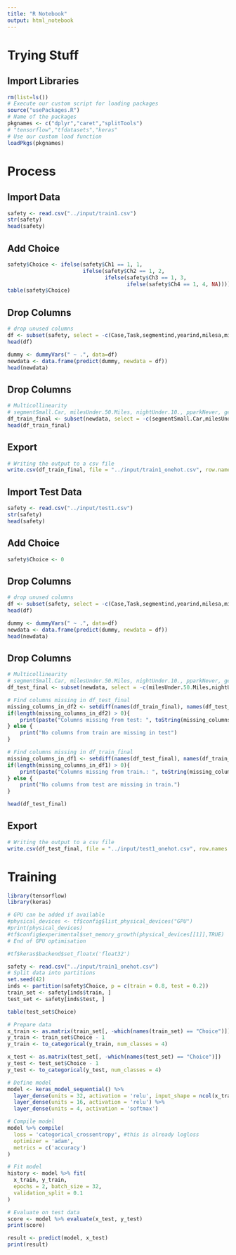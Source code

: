 ```yaml
---
title: "R Notebook"
output: html_notebook
---
```


# Trying Stuff
## Import Libraries
```r
rm(list=ls())
# Execute our custom script for loading packages
source("usePackages.R")
# Name of the packages 
pkgnames <- c("dplyr","caret","splitTools")
# "tensorflow","tfdatasets","keras"
# Use our custom load function
loadPkgs(pkgnames)
```
# Process
## Import Data
```r
safety <- read.csv("../input/train1.csv")
str(safety)
head(safety)
```
## Add Choice
```r
safety$Choice <- ifelse(safety$Ch1 == 1, 1,
                        ifelse(safety$Ch2 == 1, 2,
                               ifelse(safety$Ch3 == 1, 3,
                                      ifelse(safety$Ch4 == 1, 4, NA))))
table(safety$Choice)
```

## Drop Columns
```r
# drop unused columns
df <- subset(safety, select = -c(Case,Task,segmentind,yearind,milesa,milesind,nighta,nightind,pparkind,genderind,agea,ageind,educind,regionind,Urbind,income,incomeind,Ch1,Ch2,Ch3,Ch4))
head(df)
```

```r
dummy <- dummyVars(" ~ .", data=df)
newdata <- data.frame(predict(dummy, newdata = df)) 
head(newdata)
```

## Drop Columns
```r
# Multicollinearity
# segmentSmall.Car, milesUnder.50.Miles, nightUnder.10., pparkNever, genderFemale, ageUnder.30, educTrade.Vocational.School, regionW, UrbSuburban
df_train_final <- subset(newdata, select = -c(segmentSmall.Car,milesUnder.50.Miles,nightUnder.10.,pparkNever, genderFemale, ageUnder.30, educTrade.Vocational.School, regionW, UrbSuburban))
head(df_train_final)
```

## Export
```r
# Writing the output to a csv file
write.csv(df_train_final, file = "../input/train1_onehot.csv", row.names = FALSE)
```

## Import Test Data
```r
safety <- read.csv("../input/test1.csv")
str(safety)
head(safety)
```
## Add Choice
```r
safety$Choice <- 0
```

## Drop Columns
```r
# drop unused columns
df <- subset(safety, select = -c(Case,Task,segmentind,yearind,milesa,milesind,nighta,nightind,pparkind,genderind,agea,ageind,educind,regionind,Urbind,income,incomeind,Ch1,Ch2,Ch3,Ch4))
head(df)
```

```r
dummy <- dummyVars(" ~ .", data=df)
newdata <- data.frame(predict(dummy, newdata = df)) 
head(newdata)
```

## Drop Columns
```r
# Multicollinearity
# segmentSmall.Car, milesUnder.50.Miles, nightUnder.10., pparkNever, genderFemale, ageUnder.30, educTrade.Vocational.School, regionW, UrbSuburban, incomeUnder..29.999
df_test_final <- subset(newdata, select = -c(milesUnder.50.Miles,nightUnder.10.,pparkNever, genderFemale, ageUnder.30, educTrade.Vocational.School, regionW, UrbSuburban))

# Find columns missing in df_test_final
missing_columns_in_df2 <- setdiff(names(df_train_final), names(df_test_final))
if(length(missing_columns_in_df2) > 0){
    print(paste("Columns missing from test: ", toString(missing_columns_in_df2)))
} else {
    print("No columns from train are missing in test")
}

# Find columns missing in df_train_final
missing_columns_in_df1 <- setdiff(names(df_test_final), names(df_train_final))
if(length(missing_columns_in_df1) > 0){
    print(paste("Columns missing from train.: ", toString(missing_columns_in_df1)))
} else {
    print("No columns from test are missing in train.")
}

head(df_test_final)
```
## Export
```r
# Writing the output to a csv file
write.csv(df_test_final, file = "../input/test1_onehot.csv", row.names = FALSE)
```


# Training
```r
library(tensorflow)
library(keras)
```

```r
# GPU can be added if available
#physical_devices <- tf$config$list_physical_devices("GPU")
#print(physical_devices)
#tf$config$experimental$set_memory_growth(physical_devices[[1]],TRUE)
# End of GPU optimisation

#tf$keras$backend$set_floatx('float32')
```

```r
safety <- read.csv("../input/train1_onehot.csv")
# Split data into partitions
set.seed(42)
inds <- partition(safety$Choice, p = c(train = 0.8, test = 0.2))
train_set <- safety[inds$train, ]
test_set <- safety[inds$test, ]
```
```r
table(test_set$Choice)
```

```r
# Prepare data
x_train <- as.matrix(train_set[, -which(names(train_set) == "Choice")])
y_train <- train_set$Choice - 1
y_train <- to_categorical(y_train, num_classes = 4)

x_test <- as.matrix(test_set[, -which(names(test_set) == "Choice")])
y_test <- test_set$Choice - 1
y_test <- to_categorical(y_test, num_classes = 4)

# Define model
model <- keras_model_sequential() %>%
  layer_dense(units = 32, activation = 'relu', input_shape = ncol(x_train)) %>%
  layer_dense(units = 16, activation = 'relu') %>%
  layer_dense(units = 4, activation = 'softmax')

# Compile model
model %>% compile(
  loss = 'categorical_crossentropy', #this is already logloss
  optimizer = 'adam',
  metrics = c('accuracy')
)

# Fit model
history <- model %>% fit(
  x_train, y_train, 
  epochs = 2, batch_size = 32, 
  validation_split = 0.1
)

# Evaluate on test data
score <- model %>% evaluate(x_test, y_test)
print(score)
```

```r
result <- predict(model, x_test)
print(result)
```

